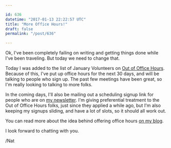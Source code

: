 ```yaml
---

id: 636
datetime: "2017-01-13 22:22:57 UTC"
title: "More Office Hours!"
draft: false
permalink: "/post/636"

---
```


Ok, I've been completely failing on writing and getting things done while I've been traveling. But today we need to change that.

Today I was added to the list of January Volunteers on [Out of Office Hours](https://www.outofofficehours.com/). Because of this, I've put up office hours for the next 30 days, and will be talking to people who sign up. The past few meetings have been great, so I'm really looking to talking to more folks.

In the coming days, I'll also be mailing out a scheduling signup link for people who are on [my newsletter](https://tinyletter.com/icco). I'm giving preferential treatment to the Out of Office Hours folks, just since they applied a while ago, but I'm also keeping my signups sliding, and have a lot of slots, so it should all work out.

You can read more about the idea behind offering office hours [on my blog](https://writing.natwelch.com/post/615).

I look forward to chatting with you.

/Nat

